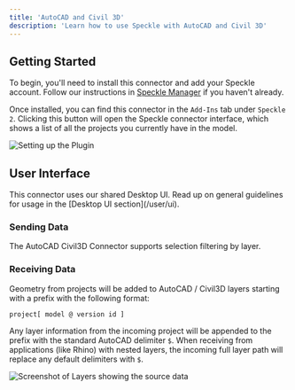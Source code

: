 ```yaml
---
title: 'AutoCAD and Civil 3D'
description: 'Learn how to use Speckle with AutoCAD and Civil 3D'
---
```



<LegacyWarning connector="AutoCAD Civil 3D" /> 
<LegacyVersions app="AutoCAD Civil 3D" versions="2021, 2022 & 2023" />

## Getting Started

To begin, you'll need to install this connector and add your Speckle account. Follow our instructions in [Speckle Manager](/user/manager) if you haven't already.

Once installed, you can find this connector in the `Add-Ins` tab under `Speckle 2`. Clicking this button will open the Speckle connector interface, which shows a list of all the projects you currently have in the model.

<Frame>
  <img src="/images/legacy/acad/setup-plugin.gif" alt="Setting up the Plugin" />
</Frame>

## User Interface

<Note>
  This connector uses our shared Desktop UI. Read up on general guidelines for usage in the [Desktop UI section](/user/ui).
</Note>

### Sending Data

The AutoCAD Civil3D Connector supports selection filtering by layer.

### Receiving Data

Geometry from projects will be added to AutoCAD / Civil3D layers starting with a prefix with the following format:

```
project[ model @ version id ]
```

Any layer information from the incoming project will be appended to the prefix with the standard AutoCAD delimiter `$`. When receiving from applications (like Rhino) with nested layers, the incoming full layer path will replace any default delimiters with `$`.

<Frame>
  <img src="/images/legacy/acad/receiving-layers.png" alt="Screenshot of Layers showing the source data" />
</Frame>